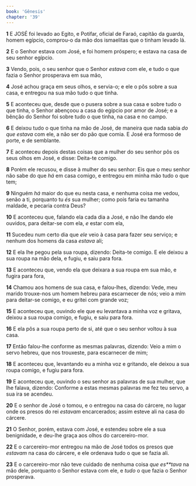 ```yaml
---
book: 'Gênesis'
chapter: '39'
---
```


**1** E JOSÉ foi levado ao Egito, e Potifar, oficial de Faraó, capitão da guarda, homem egípcio, comprou-o da mão dos ismaelitas que o tinham levado lá.

**2** E o Senhor estava com José, e foi homem próspero; e estava na casa de seu senhor egípcio.

**3** Vendo, pois, o seu senhor que o Senhor _estava_ com ele, e tudo o que fazia o Senhor prosperava em sua mão,

**4** José achou graça em seus olhos, e servia-o; e ele o pôs sobre a sua casa, e entregou na sua mão tudo o que tinha.

**5** E aconteceu que, desde que o pusera sobre a sua casa e sobre tudo o que tinha, o Senhor abençoou a casa do egípcio por amor de José; e a bênção do Senhor foi sobre tudo o que tinha, na casa e no campo.

**6** E deixou tudo o que tinha na mão de José, de maneira que nada sabia _do que estava_ com ele, a não ser do pão que comia. E José era formoso de porte, e de semblante.

**7** E aconteceu depois destas coisas que a mulher do seu senhor pôs os seus olhos em José, e disse: Deita-te comigo.

**8** Porém ele recusou, e disse à mulher do seu senhor: Eis que o meu senhor não sabe do que _há_ em casa comigo, e entregou em minha mão tudo o que tem;

**9** Ninguém _há_ maior do que eu nesta casa, e nenhuma coisa me vedou, senão a ti, porquanto tu _és_ sua mulher; como pois faria eu tamanha maldade, e pecaria contra Deus?

**10** E aconteceu que, falando ela cada dia a José, e não lhe dando ele ouvidos, para deitar-se com ela, _e_ estar com ela,

**11** Sucedeu num certo dia que _ele_ veio à casa para fazer seu serviço; e nenhum dos homens da casa _estava_ ali;

**12** E ela lhe pegou pela sua roupa, dizendo: Deita-te comigo. E ele deixou a sua roupa na mão dela, e fugiu, e saiu para fora.

**13** E aconteceu que, vendo ela que deixara a sua roupa em sua mão, e fugira para fora,

**14** Chamou aos homens de sua casa, e falou-lhes, dizendo: Vede, meu marido trouxe-nos um homem hebreu para escarnecer de nós; veio a mim para deitar-se comigo, e eu gritei com grande voz;

**15** E aconteceu que, ouvindo ele que eu levantava a minha voz e gritava, deixou a sua roupa comigo, e fugiu, e saiu para fora.

**16** E ela pôs a sua roupa perto de si, até que o seu senhor voltou à sua casa.

**17** Então falou-lhe conforme as mesmas palavras, dizendo: Veio a mim o servo hebreu, que nos trouxeste, para escarnecer de mim;

**18** E aconteceu que, levantando eu a minha voz e gritando, ele deixou a sua roupa comigo, e fugiu para fora.

**19** E aconteceu que, ouvindo o seu senhor as palavras de sua mulher, que lhe falava, dizendo: Conforme a estas mesmas palavras me fez teu servo, a sua ira se acendeu.

**20** E o senhor de José o tomou, e o entregou na casa do cárcere, no lugar onde os presos do rei _estavam_ encarcerados; assim esteve ali na casa do cárcere.

**21** O Senhor, porém, estava com José, e estendeu sobre ele a sua benignidade, e deu-lhe graça aos olhos do carcereiro-mor.

**22** E o carcereiro-mor entregou na mão de José todos os presos que _estavam_ na casa do cárcere, e ele ordenava tudo o que se fazia ali.

**23** E o carcereiro-mor não teve cuidado de nenhuma coisa _que es\*\*tava_ na mão dele, porquanto o Senhor estava com ele, e _tudo_ o que fazia o Senhor prosperava.
